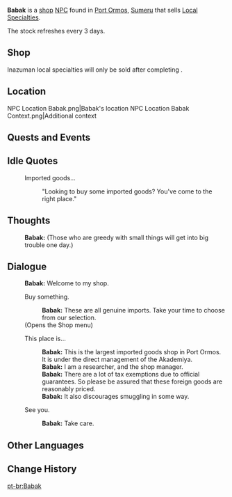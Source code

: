 {{Character Infobox
|type             = Open-World NPC
|image            = NPC Babak.png
|realname         = <!-- Optional, if different from in-game name -->
|affiliation      = Sumeru Akademiya
|region           = Sumeru
|location         = Sumeru
|title            = Shop Owner

|voiceEN          = 
|voiceCN          = 
|voiceJP          = 
|voiceKR          = 
}}
'''Babak''' is a [[shop]] [[NPC]] found in [[Port Ormos]], [[Sumeru]] that sells [[Local Specialties]].

The stock refreshes every 3 days.

==Shop==
{{Shop/Header|vendor=Babak|note=Refreshes|total=1}}
{{Shop|Philanemo Mushroom|1,000|5|note=Every 3 Days|total=1}}
{{Shop|Dandelion Seed|1,000|5|note=Every 3 Days|total=1}}
{{Shop|Violetgrass|1,000|5|note=Every 3 Days|total=1}}
{{Shop|Qingxin|1,000|5|note=Every 3 Days|total=1}}
{{Shop|Naku Weed|1,000|5|note=Every 3 Days|total=1}}
{{Shop|Sango Pearl|1,000|5|note=Every 3 Days|total=1}}
{{Shop/Footer|note=&#32;|total=30,000}}
Inazuman local specialties will only be sold after completing {{Quest|Transient Dreams}}.

==Location==
<gallery>
NPC Location Babak.png|Babak's location
NPC Location Babak Context.png|Additional context
</gallery>
<!--
==Profile==
Detailed story/lore information goes here.
''(To be added.)''

===Appearance===
Keep appearance section short and concise. Limit to 2 paragraphs with 3-4 sentences each.
''(To be added.)''
 -->
==Quests and Events==
{{Quests and Events}}

==Idle Quotes==
{{Dialogue Start}}
: {{DIcon|Idle}} Imported goods...
:: {{A|VO Babak 01.ogg}} "Looking to buy some imported goods? You've come to the right place."
{{Dialogue End}}

==Thoughts==
{{All Schemes to Know Explanation|name=Babak}}
{{Dialogue Start}}
:{{A|VO Babak All Schemes to Know 01.ogg}} '''Babak:''' (Those who are greedy with small things will get into big trouble one day.)
{{Dialogue End}}

==Dialogue==
{{Dialogue Start}}
:'''Babak:''' Welcome to my shop.
:{{DIcon|Shop}} Buy something.
::'''Babak:''' These are all genuine imports. Take your time to choose from our selection.
:;(Opens the Shop menu)
:{{DIcon}} This place is...
::'''Babak:''' This is the largest imported goods shop in Port Ormos. It is under the direct management of the Akademiya.
::'''Babak:''' I am a researcher, and the shop manager.
::'''Babak:''' There are a lot of tax exemptions due to official guarantees. So please be assured that these foreign goods are reasonably priced.
::'''Babak:''' It also discourages smuggling in some way.
:{{DIcon}} See you.
::'''Babak:''' Take care.
{{Dialogue End}}
<!--
==Event Dialogue==
===Event Name===
{{Dialogue Start}}
:'''{{subst:PAGENAME}}:'''
{{Dialogue End}}

==Trivia==
*
-->
==Other Languages==
{{Other Languages
|default_hidden = 1
|en      = Babak
|zhs     = 巴巴克
|zhs_rm  = Bābākè
|zht     = 巴巴克
|zht_rm  = Bābākè
|ja      = バーバク
|ja_rm   = Baabaku
|ko      = 바바크
|es      = Babak
|fr      = Babak
|ru      = Бабак
|th      = Babak
|vi      = Babak
|de      = Babak
|id      = Babak
|pt      = Babak
|tr      = Babak
|it      = Babak
}}

==Change History==
{{Change History|3.0}}
<!--
==References==
{{Reflist}}
-->
[[pt-br:Babak]]